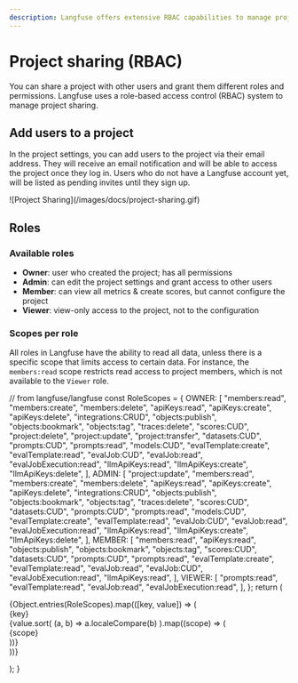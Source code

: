 ```yaml
---
description: Langfuse offers extensive RBAC capabilities to manage project sharing and permissions across different teams and projects.
---
```


# Project sharing (RBAC)

You can share a project with other users and grant them different roles and permissions. Langfuse uses a role-based access control (RBAC) system to manage project sharing.

## Add users to a project

In the project settings, you can add users to the project via their email address. They will receive an email notification and will be able to access the project once they log in. Users who do not have a Langfuse account yet, will be listed as pending invites until they sign up.

<Frame>![Project Sharing](/images/docs/project-sharing.gif)</Frame>

## Roles

### Available roles

- **Owner**: user who created the project; has all permissions
- **Admin**: can edit the project settings and grant access to other users
- **Member**: can view all metrics & create scores, but cannot configure the project
- **Viewer**: view-only access to the project, not to the configuration

### Scopes per role

All roles in Langfuse have the ability to read all data, unless there is a specific scope that limits access to certain data. For instance, the `members:read` scope restricts read access to project members, which is not available to the `Viewer` role.

  // from langfuse/langfuse
  const RoleScopes = {
    OWNER: [
      "members:read",
      "members:create",
      "members:delete",
      "apiKeys:read",
      "apiKeys:create",
      "apiKeys:delete",
      "integrations:CRUD",
      "objects:publish",
      "objects:bookmark",
      "objects:tag",
      "traces:delete",
      "scores:CUD",
      "project:delete",
      "project:update",
      "project:transfer",
      "datasets:CUD",
      "prompts:CUD",
      "prompts:read",
      "models:CUD",
      "evalTemplate:create",
      "evalTemplate:read",
      "evalJob:CUD",
      "evalJob:read",
      "evalJobExecution:read",
      "llmApiKeys:read",
      "llmApiKeys:create",
      "llmApiKeys:delete",
    ],
    ADMIN: [
      "project:update",
      "members:read",
      "members:create",
      "members:delete",
      "apiKeys:read",
      "apiKeys:create",
      "apiKeys:delete",
      "integrations:CRUD",
      "objects:publish",
      "objects:bookmark",
      "objects:tag",
      "traces:delete",
      "scores:CUD",
      "datasets:CUD",
      "prompts:CUD",
      "prompts:read",
      "models:CUD",
      "evalTemplate:create",
      "evalTemplate:read",
      "evalJob:CUD",
      "evalJob:read",
      "evalJobExecution:read",
      "llmApiKeys:read",
      "llmApiKeys:create",
      "llmApiKeys:delete",
    ],
    MEMBER: [
      "members:read",
      "apiKeys:read",
      "objects:publish",
      "objects:bookmark",
      "objects:tag",
      "scores:CUD",
      "datasets:CUD",
      "prompts:CUD",
      "prompts:read",
      "evalTemplate:create",
      "evalTemplate:read",
      "evalJob:read",
      "evalJob:CUD",
      "evalJobExecution:read",
      "llmApiKeys:read",
    ],
    VIEWER: [
      "prompts:read",
      "evalTemplate:read",
      "evalJob:read",
      "evalJobExecution:read",
    ],
  };
  return (
    <div className="flex gap-5 mt-4">
      {Object.entries(RoleScopes).map(([key, value]) => (
        <div key={key}>
          <div
          className="border-b pb-2 mb-2 border-gray-600"
          >{key}</div>
          {value.sort(
            (a, b) => a.localeCompare(b)
          ).map((scope) => (
            <div key={scope}
            className="text-sm mt-1"
            >{scope}</div>
          ))}
        </div>
      ))}
    </div>

);
}

<RolePermissionTable />
